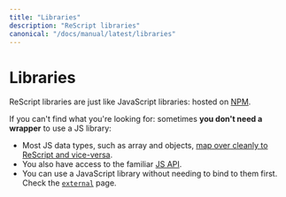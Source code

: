 ```yaml
---
title: "Libraries"
description: "ReScript libraries"
canonical: "/docs/manual/latest/libraries"
---
```


# Libraries

ReScript libraries are just like JavaScript libraries: hosted on [NPM](http://npmjs.com).

If you can't find what you're looking for: sometimes **you don't need a wrapper** to use a JS library:

- Most JS data types, such as array and objects, [map over cleanly to ReScript and vice-versa](shared-data-types.md).
- You also have access to the familiar [JS API](api/js).
- You can use a JavaScript library without needing to bind to them first. Check the [`external`](external) page.
